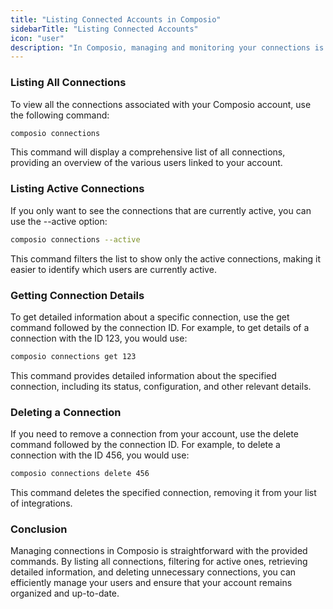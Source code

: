 ```yaml
---
title: "Listing Connected Accounts in Composio"
sidebarTitle: "Listing Connected Accounts"
icon: "user"
description: "In Composio, managing and monitoring your connections is essential for maintaining an organized and efficient workflow. This page will help you list and manage the connections associated with your account, allowing you to keep track of the active Connections and their details."
---
```


### Listing All Connections
To view all the connections associated with your Composio account, use the following command:
<CodeGroup>
```bash bash
composio connections
```
</CodeGroup>

This command will display a comprehensive list of all connections, providing an overview of the various users linked to your account.


### Listing Active Connections
If you only want to see the connections that are currently active, you can use the --active option:
<CodeGroup>
```bash bash
composio connections --active
```
</CodeGroup>
This command filters the list to show only the active connections, making it easier to identify which users are currently active.

### Getting Connection Details
To get detailed information about a specific connection, use the get command followed by the connection ID. For example, to get details of a connection with the ID 123, you would use:
<CodeGroup>
```bash bash
composio connections get 123
```
</CodeGroup>

This command provides detailed information about the specified connection, including its status, configuration, and other relevant details.

### Deleting a Connection
If you need to remove a connection from your account, use the delete command followed by the connection ID. For example, to delete a connection with the ID 456, you would use:
<CodeGroup>
```bash bash
composio connections delete 456
```
</CodeGroup>
This command deletes the specified connection, removing it from your list of integrations.


### Conclusion
Managing connections in Composio is straightforward with the provided commands. 
By listing all connections, filtering for active ones, 
retrieving detailed information, and deleting unnecessary connections, 
you can efficiently manage your users and ensure that your account remains organized and up-to-date.